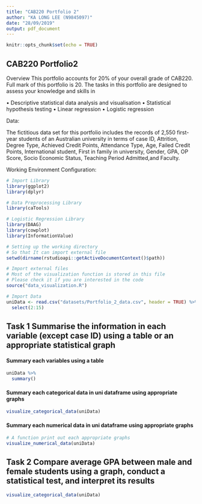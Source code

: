 ```yaml
---
title: "CAB220 Portfolio 2"
author: "KA LONG LEE (N9845097)"
date: "28/09/2019"
output: pdf_document
---
```


```r
knitr::opts_chunk$set(echo = TRUE)
```

## CAB220 Portfolio2

Overview
This portfolio accounts for 20% of your overall grade of CAB220. Full mark of this portfolio is 20. The tasks in this portfolio are designed to assess your knowledge and skills in

• Descriptive statistical data analysis and visualisation 
• Statistical hypothesis testing
• Linear regression
• Logistic regression

Data:

The fictitious data set for this portfolio includes the records of 2,550 first-year students of an Australian university in terms of case ID, Attrition, Degree Type, Achieved Credit Points, Attendance Type, Age, Failed Credit Points, International student, First in family in university, Gender, GPA, OP Score, Socio Economic Status, Teaching Period Admitted,and Faculty.

Working Environment Configuration:

```r

# Import Library
library(ggplot2)
library(dplyr)

# Data Preprocessing Library
library(caTools)

# Logistic Regression Library
library(DAAG)
library(cowplot)
library(InformationValue)

# Setting up the working directory
# So that It can import external file
setwd(dirname(rstudioapi::getActiveDocumentContext()$path))

# Import external files
# Most of the visualization function is stored in this file
# Please check it if you are interested in the code
source("data_visualization.R")

# Import Data 
uniData <- read.csv("datasets/Portfolio_2_data.csv", header = TRUE) %>%
  select(2:15)

```

## Task 1 Summarise the information in each variable (except case ID) using a table or an appropriate statistical graph

#### Summary each variables using a table

```r
uniData %>%
  summary()
```
#### Summary each categorical data in uni dataframe using appropriate graphs

```r
visualize_categorical_data(uniData)
```

#### Summary each numerical data in uni dataframe using appropriate graphs

```r
# A function print out each appropriate graphs
visualize_numerical_data(uniData)
```


## Task 2 Compare average GPA between male and female students using a graph, conduct a statistical test, and interpret its results


```r
visualize_categorical_data(uniData)
```
